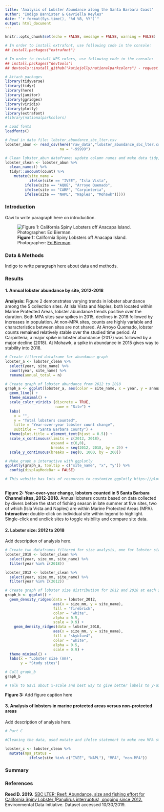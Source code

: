 ```yaml
---
title: 'Analysis of Lobster Abundance along the Santa Barbara Coast'
author: "Indigo Bannister & Gavriella Keyles"
date: "`r format(Sys.time(), '%d %B, %Y')`"
output: html_document
---
```


```r
knitr::opts_chunk$set(echo = FALSE, message = FALSE, warning = FALSE)
```


```r
# In order to install extrafont, use following code in the console:
## install.packages("extrafont")

# In order to install NPS colors, use following code in the console:
## install.packages("devtools")
## devtools::install_github("katiejolly/nationalparkcolors") - request help loading

# Attach packages
library(tidyverse)
library(tidyr)
library(here)
library(janitor)
library(ggridges)
library(viridis)
library(plotly)
library(extrafont)
#library(nationalparkcolors)

# Load fonts
loadfonts()

# Read in data file: lobster_abundance_sbc_lter.csv
lobster_abun <- read_csv(here("raw_data","lobster_abundance_sbc_lter.csv"),
                         na = "-99999")

# Clean lobster_abun dataframe: update column names and make data tidy, add column and attribute full site names
lobster_clean <- lobster_abun %>% 
  clean_names() %>% 
  tidyr::uncount(count) %>% 
    mutate(site_name = 
           ifelse(site == "IVEE", "Isla Vista",
         ifelse(site == "AQUE", "Arroyo Quemado",
         ifelse(site == "CARP", "Carpinteria",
         ifelse(site == "NAPL", "Naples", "Mohawk"))))) 

```

### Introduction
Gavi to write paragraph here on introduction. 

![**Figure 1:** California Spiny Lobsters off Anacapa Island. Photographer: [Ed Bierman](https://www.flickr.com/people/26216388@N02).](images/California_Spiny_Lobster.jpg)


### Data & Methods
Indigo to write paragraph here about data and methods.

### Results
#### 1. Annual lobster abundance by site, 2012-2018
**Analysis:** Figure 2 demonstrates varying trends in lobster abundance among the 5 collection sites. At Isla Vista and Naples, both located within Marine Protected Areas, lobster abundance trends positive over the duration. Both MPA sites saw spikes in 2015, declines in 2016 followed by increases in population. At non-MPA sites, counts are highly variable and characteristics between sites are not shared. At Arroyo Quemado, lobster counts remained relatively stable over the studied time period. At Carpinteria, a major spike in lobster abundance (2017) was followed by a major decline (2018). At Mohawk, a spike in abundance in 2015 gives way to stability into 2018.

```r
# Create filtered dataframe for abundance graph
lobster_a <- lobster_clean %>% 
  select(year, site_name) %>% 
  count(year, site_name) %>% 
  rename(annual_total = n)

# Create graph of lobster abundance from 2012 to 2018
graph_a <- ggplot(lobster_a, aes(color = site_name, x = year, y = annual_total)) +
  geom_line() +
  theme_minimal() +
  scale_color_viridis (discrete = TRUE, 
                       name = "Site") +
  labs(
    x = "",
    y = "Total lobsters counted",
    title = "Year-over-year lobster count change",
    subtitle = "Santa Barbara County") +
  theme(plot.title = element_text(hjust = 0.5)) + 
  scale_x_continuous(limits = c(2012, 2018),
                     expand = c(0,0),
                     breaks = seq(2012, 2018, by = 2)) + 
  scale_y_continuous(breaks = seq(0, 1000, by = 200))

# Make graph_a interactive with ggplotly 
ggplotly(graph_a, tooltip = c("site_name", "x", "y")) %>%
  config(displayModeBar = FALSE)

# This website has lots of resources to customize ggplotly https://plotly-r.com/controlling-tooltips.html 
  
```

**Figure 2:** **Year-over-year change, lobsters counted in 5 Santa Barbara Channel sites, 2012-2018.** Annual lobsters counts based on data collected by divers before the start of fishing season in late summer at five sites, two of which (Isla Vista and Naples) are within Marine Protected Areas (MPA). **Interactive:** double-click on individual site within legend to highlight. Single-click and unclick sites to toggle visibility and compare site data.

#### 2. Lobster size: 2012 to 2018
Add description of analysis here. 

```r
# Create two dataframes filtered for size analysis, one for lobster size data in 2012 and the other for 2018
lobster_2018 <- lobster_clean %>% 
  select(year, size_mm, site_name) %>% 
  filter(year %in% c(2018))

lobster_2012 <- lobster_clean %>% 
  select(year, size_mm, site_name) %>% 
  filter(year %in% c(2012))

# Create graph of lobster size distribution for 2012 and 2018 at each site
graph_b <- ggplot() +
  geom_density_ridges(data = lobster_2012, 
                      aes(x = size_mm, y = site_name), 
                      fill = "firebrick", 
                      color = "white", 
                      alpha = 0.5,
                      scale = 0.9) +
    geom_density_ridges(data = lobster_2018, 
                      aes(x = size_mm, y = site_name), 
                      fill = "skyblue4",
                      color = "white",
                      alpha = 0.5,
                      scale = 0.9) +
  theme_minimal() +
  labs(x = "Lobster size (mm)",
       y = "Study sites")

# Call graph_b
graph_b

# Talk to Gavi about x-scale and best way to give better labels to y-axis - believe we may need to factor so that MPAs are adjacent

```

**Figure 3:** Add figure caption here

#### 3. Analysis of lobsters in marine protected areas versus non-protected areas
Add description of analysis here. 

```r
# Part C

#Cleaning the data, used mutate and ifelse statement to make new MPA status variable. Boom!

lobster_c <- lobster_clean %>% 
  mutate(mpa_status = 
           ifelse(site %in% c("IVEE", "NAPL"), "MPA", "non-MPA"))
```


### Summary

### References
**Reed D. 2019.** [SBC LTER: Reef: Abundance, size and fishing effort for California Spiny Lobster (Panulirus interruptus), ongoing since 2012.](https://doi.org/10.6073/pasta/a593a675d644fdefb736750b291579a0) Environmental Data Initiative. Dataset accessed 10/30/2019.
